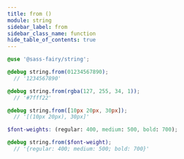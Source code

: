 ```yaml
---
title: from ()
module: string
sidebar_label: from
sidebar_class_name: function
hide_table_of_contents: true
---
```


<FieldDetails />

```scss
@use '@sass-fairy/string';

@debug string.from(01234567890);
  // '1234567890'

@debug string.from(rgba(127, 255, 34, 1));
  // '#7fff22'

@debug string.from([10px 20px, 30px]);
  // '[(10px 20px), 30px]'

$font-weights: (regular: 400, medium: 500, bold: 700);

@debug string.from($font-weight);
  // '{regular: 400; medium: 500; bold: 700}'
```
